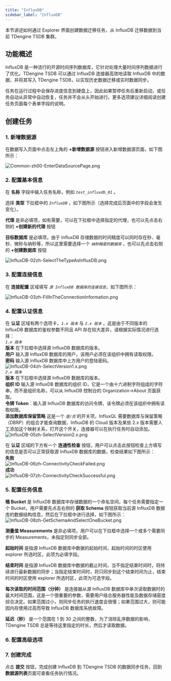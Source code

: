 ```yaml
---
title: "InfluxDB"
sidebar_label: "InfluxDB"
---
```


本节讲述如何通过 Explorer 界面创建数据迁移任务，从 InfluxDB 迁移数据到当前 TDengine TSDB 集群。

## 功能概述

InfluxDB 是一种流行的开源时间序列数据库，它针对处理大量时间序列数据进行了优化。TDengine TSDB 可以通过 InfluxDB 连接器高效地读取 InfluxDB 中的数据，并将其写入 TDengine TSDB，以实现历史数据迁移或实时数据同步。

任务在运行过程中会保存进度信息到硬盘上，因此如果暂停任务后重新启动，或任务自动从异常中自动恢复，任务并不会从头开始进行。更多选项建议详细阅读创建任务页面每个表单字段的说明。

## 创建任务

### 1. 新增数据源

在数据写入页面中点击左上角的 **+新增数据源** 按钮进入新增数据源页面，如下图所示：

![Common-zh00-EnterDataSourcePage.png](./pic/Common-zh00-EnterDataSourcePage.png "进入新增数据源页面")

### 2. 配置基本信息

在 **名称** 字段中输入任务名称，例如 *`test_influxdb_01`* 。

选择 **类型** 下拉框中的 *`InfluxDB`* ，如下图所示（选择完成后页面中的字段会发生变化）。

**代理** 是非必填项，如有需要，可以在下拉框中选择指定的代理，也可以先点击右侧的 **+创建新的代理** 按钮

**目标数据库** 是必填项，由于 InfluxDB 存储数据的时间精度可以同时存在秒、毫秒、微秒与纳秒等，所以这里需要选择一个 *`纳秒精度的数据库`* ，也可以先点击右侧的 **+创建数据库** 按钮

![InfluxDB-02zh-SelectTheTypeAsInfluxDB.png](./pic/InfluxDB-02zh-SelectTheTypeAsInfluxDB.png "选择数据源类型为InfluxDB")

### 3. 配置连接信息

在 **连接配置** 区域填写 *`源 InfluxDB 数据库的连接信息`*，如下图所示：

![InfluxDB-03zh-FillInTheConnectionInformation.png](./pic/InfluxDB-03zh-FillInTheConnectionInformation.png "填写源InfluxDB数据库的连接信息")

### 4. 配置认证信息

在 **认证** 区域有两个选项卡，*`1.x 版本`* 与 *`2.x 版本`* ，这是由于不同版本的 InfluxDB 数据库的鉴权参数不同且 API 存在较大差异，请根据实际情况进行选择：  
  *`1.x 版本`*  
  **版本** 在下拉框中选择源 InfluxDB 数据库的版本。  
  **用户** 输入源 InfluxDB 数据库的用户，该用户必须在该组织中拥有读取权限。  
  **密码** 输入源 InfluxDB 数据库中上方用户的登陆密码。  
  ![InfluxDB-04zh-SelectVersion1.x.png](./pic/InfluxDB-04zh-SelectVersion1.x.png "选择1.x版本")  
  *`2.x 版本`*  
  **版本** 在下拉框中选择源 InfluxDB 数据库的版本。  
  **组织 ID** 输入源 InfluxDB 数据库的组织 ID，它是一个由十六进制字符组成的字符串，而不是组织名称，可以从 InfluxDB 控制台的 Organization->About 页面获取。  
  **令牌 Token**：输入源 InfluxDB 数据库的访问令牌，该令牌必须在该组织中拥有读取权限。  
  **添加数据库保留策略** 这是一个 *`是/否`* 的开关项，InfluxQL 需要数据库与保留策略（DBRP）的组合才能查询数据，InfluxDB 的 Cloud 版本及某些 2.x 版本需要人工添加这个映射关系，打开这个开关，连接器可以在执行任务时自动添加。  
  ![InfluxDB-05zh-SelectVersion2.x.png](./pic/InfluxDB-05zh-SelectVersion2.x.png "选择2.x版本")

在 **认证** 区域的下方有一个 **连通性检查** 按钮，用户可以点击此按钮检查上方填写的信息是否可以正常获取源 InfluxDB 数据库的数据，检查结果如下图所示：  
  **失败**  
  ![InfluxDB-06zh-ConnectivityCheckFailed.png](./pic/InfluxDB-06zh-ConnectivityCheckFailed.png "连通性检查失败")  
  **成功**  
  ![InfluxDB-07zh-ConnectivityCheckSuccessful.png](./pic/InfluxDB-07zh-ConnectivityCheckSuccessful.png "连通性检查成功")

### 5. 配置任务信息

**桶 Bucket** 是 InfluxDB 数据库中存储数据的一个命名空间，每个任务需要指定一个 Bucket，用户需要先点击右侧的 **获取 Schema** 按钮获取当前源 InfluxDB 数据库的数据结构信息，然后在下拉框中进行选择，如下图所示：
![InfluxDB-08zh-GetSchemaAndSelectOneBucket.png](./pic/InfluxDB-08zh-GetSchemaAndSelectOneBucket.png "获取数据结构信息并选择一个Bucket")

**测量值 Measurements** 是非必填项，用户可以在下拉框中选择一个或多个需要同步的 Measurements，未指定则同步全部。

**起始时间** 是指源 InfluxDB 数据库中数据的起始时间，起始时间的时区使用 explorer 所选时区，此项为必填字段。

**结束时间** 是指源 InfluxDB 数据库中数据的截止时间，当不指定结束时间时，将持续进行最新数据的同步；当指定结束时间时，将只同步到这个结束时间为止，结束时间的时区使用 explorer 所选时区，此项为可选字段。

**每次读取的时间范围（分钟）** 是连接器从源 InfluxDB 数据库中单次读取数据时的最大时间范围，这是一个很重要的参数，需要用户结合服务器性能及数据存储密度综合决定。如果范围过小，则同步任务的执行速度会很慢；如果范围过大，则可能因内存使用过高而导致 InfluxDB 数据库系统故障。

**延迟（秒）** 是一个范围在 1 到 30 之间的整数，为了消除乱序数据的影响，TDengine TSDB 总是等待这里指定的时长，然后才读取数据。

### 6. 配置高级选项


<AdvancedOptions/>

### 7. 创建完成

点击 **提交** 按钮，完成创建 InfluxDB 到 TDengine TSDB 的数据同步任务，回到**数据源列表**页面可查看任务执行情况。